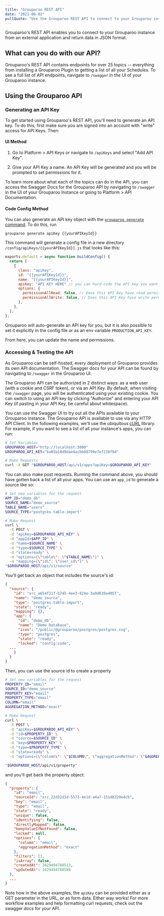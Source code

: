 ```yaml
---
title: "Grouparoo REST API"
date: "2021-08-02"
pullQuote: "Use the Grouparoo REST API to connect to your Grouparoo instance from an external application."
---
```


Grouparoo's REST API enables you to connect to your Grouparoo instance from an external application and return data in JSON format.

## What can you do with our API?

Grouparoo's REST API contains endpoints for over 25 topics -- everything from installing a Grouparoo Plugin to getting a list of all your Schedules. To see a full list of API endpoints, navigate to `/swagger` in the UI of your Grouparoo instance.

## Using the Grouparoo API

### Generating an API Key

To get started using Grouparoo's REST API, you'll need to generate an API key. To do this, first make sure you are signed into an account with "write" access for API Keys. Then:

#### UI Method

1. Go to Platform > API Keys or navigate to `/apiKeys` and select "Add API Key".

2. Give your API Key a name. An API Key will be generated and you will be prompted to set permissions for it.

<ImageInBrowserFrame
  centered
  source="Generate an API Key"
  alt="Generate an API Key"
  src="/images/docs/support/rest-api/apikeyconfig.png"
  width={820}
  height={502}
/>

To learn more about what each of the topics can do in the API, you can access the Swagger Docs for the Grouparoo API by navigating to `/swagger` in the UI of your Grouparoo Instance or going to Platform > API Documentation.

#### Code Config Method

You can also generate an API key object with the [`grouparoo generate` command](/docs/cli/config#generate). To do this, run

```
grouparoo generate apiKey {{yourAPIKeyId}}
```

This command will generate a config file in a new directory `/config/apiKeys/{{yourAPIKeyId}}.js` that looks like this:

```js
exports.default = async function buildConfig() {
  return [
    {
      class: "apiKey",
      id: "{{yourAPIKeyId}}",
      name: "{{yourAPIKeyId}}",
      apiKey: "API KEY HERE" // you can hard-code the API key you want to use, or source it from `process.env.PRODUCTION_API_KEY`
      options: {
        permissionAllRead: false, // Does this API Key have read permission to all topics?
        permissionAllWrite: false, // Does this API Key have write permission to all topics?
      },
    },
  ];
};
```

Grouparoo will auto-generate an API key for you, but it is also possible to set it explicitly in the config file or as an env variable `PRODUCTION_API_KEY`.

From here, you can update the name and permissions.

### Accessing & Testing the API

As Grouparoo can be self-hosted, every deployment of Grouparoo provides its own API documentation.
The Swagger docs for your API can be found by navigating to `/swagger` in the Grouparoo UI.

<ImageInBrowserFrame
  centered
  source="Generate an API Key"
  alt="Generate an API Key"
  src="/images/docs/support/rest-api/swaggerdocs.png"
  width={820}
  height={530}
/>

The Grouparoo API can be authorized in 2 distinct ways: as a web user (with a cookie and CSRF token), or via an API Key. By default, when visiting the `/swagger` page, you will be authenticated using your existing cookie. You can switch to using an API key by clicking "Authorize" and entering your API Key (if pasting in your API Key, be careful about whitespace).

<ImageInBrowserFrame
  centered
  source="Generate an API Key"
  alt="Generate an API Key"
  src="/images/docs/support/rest-api/auths.png"
  width={820}
  height={521}
/>

You can use the Swagger UI to try out all the APIs available to your Grouparoo instance. The Grouparoo API is available to use via any HTTP API Client. In the following examples, we'll use the ubiquitous [cURL](https://curl.se/) library.
For example, if you want to see a list of all your instance's apps, you can run:

```bash
# Set Variables
GROUPAROO_HOST="http://localhost:3000"
GROUPAROO_API_KEY="ba05b18d9dae4acbb08799e7ef238f0d"

# Make Requests
curl -X GET "$GROUPAROO_HOST/api/v1/apps?apiKey=$GROUPAROO_API_KEY"
```

You can also make post requests. Running the command above, you should have gotten back a list of all your apps. You can use an `app_id` to generate a source like so:

```bash
# Set new variables for the request
APP_ID="demo_db"
SOURCE_NAME="demo_source"
TABLE_NAME="users"
SOURCE_TYPE="postgres-table-import"

# Make Request
curl \
  -X POST \
  -d "apiKey=$GROUPAROO_API_KEY" \
  -d "appId=$APP_ID" \
  -d "name=$SOURCE_NAME" \
  -d "type=$SOURCE_TYPE" \
  -d "state=ready" \
  -d "options={\"table\": \"$TABLE_NAME\"}" \
  -d "mapping={\"id\": \"user_id\"}" \
"$GROUPAROO_HOST/api/v1/source"
```

You'll get back an object that includes the source's id:

```json
{
  "source": {
    "id": "src_a654f21f-b745-4ee3-824e-3a9d039a405f",
    "name": "demo_source",
    "type": "postgres-table-import",
    "state": "ready",
    "mapping": {},
    "app": {
      "id": "demo_db",
      "name": "Demo Database",
      "icon": "/public/@grouparoo/postgres/postgres.svg",
      "type": "postgres",
      "state": "ready",
      "locked": "config:code",
  ...
    }
  }
}
```

Then, you can use the source id to create a property

```bash
# Set new variables for the request
PROPERTY_ID="email"
SOURCE_ID="demo_source"
PROPERTY_KEY="email"
PROPERTY_TYPE="email"
COLUMN="email"
AGGREGATION_METHOD="exact"

# Make Request
curl \
  -X POST \
  -d "apiKey=$GROUPAROO_API_KEY" \
  -d "id=$PROPERTY_ID" \
  -d "source=$SOURCE_ID" \
  -d "key=$PROPERTY_KEY" \
  -d "type=$PROPERTY_TYPE" \
  -d "state=ready" \
  -d "options={\"column\": \"$COLUMN\", \"aggregationMethod": \"$AGGREGATION_METHOD\"}" \

"$GROUPAROO_HOST/api/v1/property"
```

and you'll get back the property object:

```json
{
  "property": {
    "id": "email",
    "sourceId": "src_22d32d1d-5573-4e1d-a4a7-151d8329e4cb",
    "key": "email",
    "type": "email",
    "state": "ready",
    "unique": false,
    "identifying": false,
    "directlyMapped": false,
    "keepValueIfNotFound": false,
    "locked": null,
    "options": {
      "column": "email",
      "aggregationMethod": "exact"
    },
    "filters": [],
    "isArray": false,
    "createdAt": 1629494788513,
    "updatedAt": 1629494788588
  },
  ...
}
```

Note how in the above examples, the `apiKey` can be provided either as a GET parameter in the URL, or as form data. Either way works!
For more workflow examples and help formatting curl requests, check out the swagger docs for your API.
